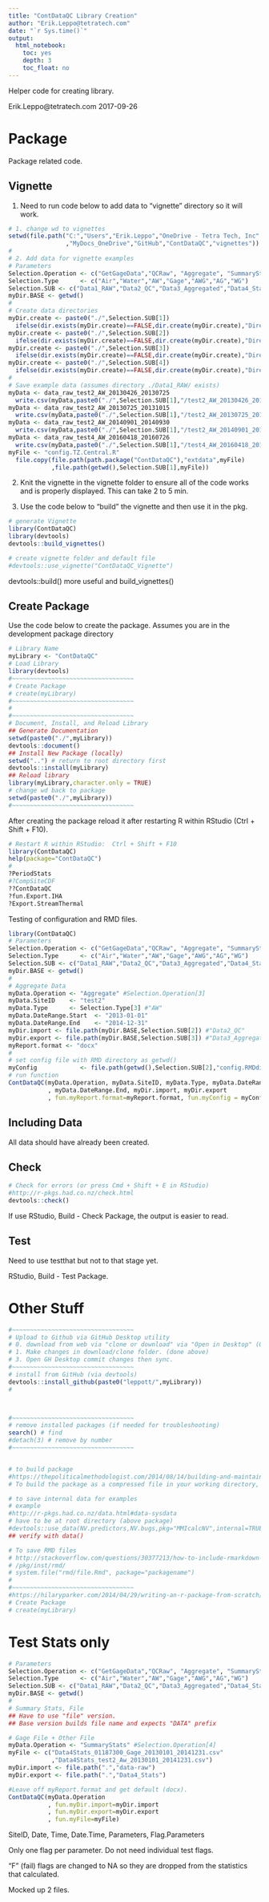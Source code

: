 ```yaml
---
title: "ContDataQC Library Creation"
author: "Erik.Leppo@tetratech.com"
date: "`r Sys.time()`"
output: 
  html_notebook:
    toc: yes
    depth: 3
    toc_float: no
---
```


Helper code for creating library.

Erik.Leppo@tetratech.com
2017-09-26

# Package

Package related code.

## Vignette

1. Need to run code below to add data to "vignette" directory so it will work.

```r
# 1. change wd to vignettes
setwd(file.path("C:","Users","Erik.Leppo","OneDrive - Tetra Tech, Inc"
                ,"MyDocs_OneDrive","GitHub","ContDataQC","vignettes"))
#
# 2. Add data for vignette examples
# Parameters
Selection.Operation <- c("GetGageData","QCRaw", "Aggregate", "SummaryStats")
Selection.Type      <- c("Air","Water","AW","Gage","AWG","AG","WG")
Selection.SUB <- c("Data1_RAW","Data2_QC","Data3_Aggregated","Data4_Stats")
myDir.BASE <- getwd()
#
# Create data directories
myDir.create <- paste0("./",Selection.SUB[1])
  ifelse(dir.exists(myDir.create)==FALSE,dir.create(myDir.create),"Directory already exists")
myDir.create <- paste0("./",Selection.SUB[2])
  ifelse(dir.exists(myDir.create)==FALSE,dir.create(myDir.create),"Directory already exists")
myDir.create <- paste0("./",Selection.SUB[3])
  ifelse(dir.exists(myDir.create)==FALSE,dir.create(myDir.create),"Directory already exists")
myDir.create <- paste0("./",Selection.SUB[4])
  ifelse(dir.exists(myDir.create)==FALSE,dir.create(myDir.create),"Directory already exists")
#
# Save example data (assumes directory ./Data1_RAW/ exists)
myData <- data_raw_test2_AW_20130426_20130725
  write.csv(myData,paste0("./",Selection.SUB[1],"/test2_AW_20130426_20130725.csv"))
myData <- data_raw_test2_AW_20130725_20131015
  write.csv(myData,paste0("./",Selection.SUB[1],"/test2_AW_20130725_20131015.csv"))
myData <- data_raw_test2_AW_20140901_20140930
  write.csv(myData,paste0("./",Selection.SUB[1],"/test2_AW_20140901_20140930.csv"))
myData <- data_raw_test4_AW_20160418_20160726
  write.csv(myData,paste0("./",Selection.SUB[1],"/test4_AW_20160418_20160726.csv"))
myFile <- "config.TZ.Central.R"
  file.copy(file.path(path.package("ContDataQC"),"extdata",myFile)
            ,file.path(getwd(),Selection.SUB[1],myFile))
```

2. Knit the vignette in the vignette folder to ensure all of the code works and 
is properly displayed.  This can take 2 to 5 min.

3. Use the code below to "build" the vignette and then use it in the pkg.

```r
# generate Vignette
library(ContDataQC)
library(devtools)
devtools::build_vignettes()

# create vignette folder and default file
#devtools::use_vignette("ContDataQC_Vignette")
```
devtools::build() more useful and build_vignettes()

## Create Package
Use the code below to create the package.  Assumes you are in the development package directory

```r
# Library Name
myLibrary <- "ContDataQC"
# Load Library
library(devtools)
#~~~~~~~~~~~~~~~~~~~~~~~~~~~~~~~~~~
# Create Package
# create(myLibrary)
#~~~~~~~~~~~~~~~~~~~~~~~~~~~~~~~~~~
#
#~~~~~~~~~~~~~~~~~~~~~~~~~~~~~~~~~~
# Document, Install, and Reload Library
## Generate Documentation
setwd(paste0("./",myLibrary))
devtools::document()
## Install New Package (locally)
setwd("..") # return to root directory first
devtools::install(myLibrary)
## Reload library
library(myLibrary,character.only = TRUE)
# change wd back to package
setwd(paste0("./",myLibrary))
#~~~~~~~~~~~~~~~~~~~~~~~~~~~~~~~~~~
```

After creating the package reload it after restarting R within RStudio (Ctrl + Shift + F10).

```r
# Restart R within RStudio:  Ctrl + Shift + F10
library(ContDataQC)
help(package="ContDataQC")
#
?PeriodStats
#?CompSiteCDF
??ContDataQC
?fun.Export.IHA
?Export.StreamThermal  
```

Testing of configuration and RMD files.

```r
library(ContDataQC)
# Parameters
Selection.Operation <- c("GetGageData","QCRaw", "Aggregate", "SummaryStats")
Selection.Type      <- c("Air","Water","AW","Gage","AWG","AG","WG")
Selection.SUB <- c("Data1_RAW","Data2_QC","Data3_Aggregated","Data4_Stats")
myDir.BASE <- getwd()
#
# Aggregate Data
myData.Operation <- "Aggregate" #Selection.Operation[3]
myData.SiteID    <- "test2"
myData.Type      <- Selection.Type[3] #"AW"
myData.DateRange.Start  <- "2013-01-01"
myData.DateRange.End    <- "2014-12-31"
myDir.import <- file.path(myDir.BASE,Selection.SUB[2]) #"Data2_QC"
myDir.export <- file.path(myDir.BASE,Selection.SUB[3]) #"Data3_Aggregated"
myReport.format <- "docx"
#
# set config file with RMD directory as getwd()
myConfig            <- file.path(getwd(),Selection.SUB[2],"config.RMDdir.R")
# run function
ContDataQC(myData.Operation, myData.SiteID, myData.Type, myData.DateRange.Start
           , myData.DateRange.End, myDir.import, myDir.export
           , fun.myReport.format=myReport.format, fun.myConfig = myConfig)
```




## Including Data
All data should have already been created.

## Check

```r
# Check for errors (or press Cmd + Shift + E in RStudio)
#http://r-pkgs.had.co.nz/check.html
devtools::check()
```

If use RStudio, Build - Check Package, the output is easier to read. 

## Test
Need to use testthat but not to that stage yet.

RStudio, Build - Test Package.


# Other Stuff

```r
#~~~~~~~~~~~~~~~~~~~~~~~~~~~~~~~~~~
# Upload to Github via GitHub Desktop utility
# 0. download from web via "clone or download" via "Open in Desktop" (GitHub Desktop) if not already in GitHub Desktop
# 1. Make changes in download/clone folder. (done above)
# 3. Open GH Desktop commit changes then sync.
#~~~~~~~~~~~~~~~~~~~~~~~~~~~~~~~~~~
# install from GitHub (via devtools)
devtools::install_github(paste0("leppott/",myLibrary))
#



#~~~~~~~~~~~~~~~~~~~~~~~~~~~~~~~~~~
# remove installed packages (if needed for troubleshooting)
search() # find
#detach(3) # remove by number
#~~~~~~~~~~~~~~~~~~~~~~~~~~~~~~~~~~


# to build package
#https://thepoliticalmethodologist.com/2014/08/14/building-and-maintaining-r-packages-with-devtools-and-roxygen2/
# To build the package as a compressed file in your working directory, run build(current.code, path=getwd()).

# to save internal data for examples
# example
#http://r-pkgs.had.co.nz/data.html#data-sysdata
# have to be at root directory (above package)
#devtools::use_data(NV.predictors,NV.bugs,pkg="MMIcalcNV",internal=TRUE,overwrite=TRUE)
## verify with data()

# To save RMD files
# http://stackoverflow.com/questions/30377213/how-to-include-rmarkdown-file-in-r-package
# /pkg/inst/rmd/
# system.file("rmd/file.Rmd", package="packagename")
#
#~~~~~~~~~~~~~~~~~~~~~~~~~~~~~~~~~~
#https://hilaryparker.com/2014/04/29/writing-an-r-package-from-scratch/
# Create Package
# create(myLibrary)

```

# Test Stats only


```r
# Parameters
Selection.Operation <- c("GetGageData","QCRaw", "Aggregate", "SummaryStats")
Selection.Type      <- c("Air","Water","AW","Gage","AWG","AG","WG")
Selection.SUB <- c("Data1_RAW","Data2_QC","Data3_Aggregated","Data4_Stats")
myDir.BASE <- getwd()
#
# Summary Stats, File
## Have to use "file" version.  
## Base version builds file name and expects "DATA" prefix

# Gage File + Other File
myData.Operation <- "SummaryStats" #Selection.Operation[4]
myFile <- c("Data4Stats_01187300_Gage_20130101_20141231.csv"
            ,"Data4Stats_test2_Aw_20130101_20141231.csv")
myDir.import <- file.path(".","data-raw")
myDir.export <- file.path(".","Data4_Stats")

#Leave off myReport.format and get default (docx).
ContDataQC(myData.Operation
           , fun.myDir.import=myDir.import
           , fun.myDir.export=myDir.export
           , fun.myFile=myFile)


```

SiteID, Date, Time, Date.Time, Parameters, Flag.Parameters

Only one flag per parameter.  Do not need individual test flags.

"F" (fail) flags are changed to NA so they are dropped from the statistics that calculated.

Mocked up 2 files.
